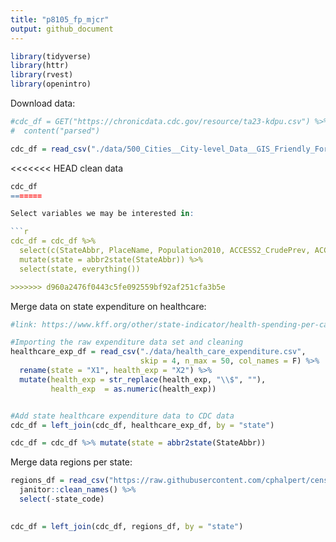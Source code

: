 ```yaml
---
title: "p8105_fp_mjcr"
output: github_document
---
```


```r

library(tidyverse)
library(httr)
library(rvest)
library(openintro)


```

Download data:

```r
#cdc_df = GET("https://chronicdata.cdc.gov/resource/ta23-kdpu.csv") %>%
#  content("parsed") 

cdc_df = read_csv("./data/500_Cities__City-level_Data__GIS_Friendly_Format___2016_release.csv")

```

<<<<<<< HEAD
clean data
```r
cdc_df
=======

Select variables we may be interested in:

```r

cdc_df = cdc_df %>%
  select(c(StateAbbr, PlaceName, Population2010, ACCESS2_CrudePrev, ACCESS2_AdjPrev, BPHIGH_CrudePrev, BPHIGH_AdjPrev, BPMED_CrudePrev, BPMED_AdjPrev, CANCER_CrudePrev, CANCER_AdjPrev, CHD_CrudePrev, CHD_AdjPrev, CHECKUP_CrudePrev, CHECKUP_AdjPrev, CHOLSCREEN_CrudePrev, CHOLSCREEN_AdjPrev, COLON_SCREEN_CrudePrev, COLON_SCREEN_AdjPrev, COPD_CrudePrev, COPD_AdjPrev, COREM_CrudePrev, COREM_AdjPrev, COREW_CrudePrev, COREW_AdjPrev, DENTAL_CrudePrev, DENTAL_AdjPrev, DIABETES_CrudePrev, DIABETES_AdjPrev, HIGHCHOL_CrudePrev, HIGHCHOL_AdjPrev, LPA_CrudePrev, LPA_AdjPrev, MAMMOUSE_CrudePrev, MAMMOUSE_AdjPrev, OBESITY_CrudePrev, OBESITY_AdjPrev, PAPTEST_CrudePrev, PAPTEST_AdjPrev, PHLTH_CrudePrev, PHLTH_AdjPrev, STROKE_CrudePrev, STROKE_AdjPrev, Geolocation)) %>% 
  mutate(state = abbr2state(StateAbbr)) %>%
  select(state, everything())

>>>>>>> d960a2476f0443c5fe092559bf92af251cfa3b5e
```

Merge data on state expenditure on healthcare:

```r
#link: https://www.kff.org/other/state-indicator/health-spending-per-capita/?currentTimeframe=0&sortModel=%7B%22colId%22:%22Location%22,%22sort%22:%22asc%22%7D

#Importing the raw expenditure data set and cleaning
healthcare_exp_df = read_csv("./data/health_care_expenditure.csv", 
                             skip = 4, n_max = 50, col_names = F) %>%
  rename(state = "X1", health_exp = "X2") %>%
  mutate(health_exp = str_replace(health_exp, "\\$", ""),
         health_exp  = as.numeric(health_exp))


#Add state healthcare expenditure data to CDC data
cdc_df = left_join(cdc_df, healthcare_exp_df, by = "state")

cdc_df = cdc_df %>% mutate(state = abbr2state(StateAbbr))

```


Merge data regions per state:

```r
regions_df = read_csv("https://raw.githubusercontent.com/cphalpert/census-regions/master/us%20census%20bureau%20regions%20and%20divisions.csv") %>%
  janitor::clean_names() %>%
  select(-state_code)
  

cdc_df = left_join(cdc_df, regions_df, by = "state")
```








```r

```

